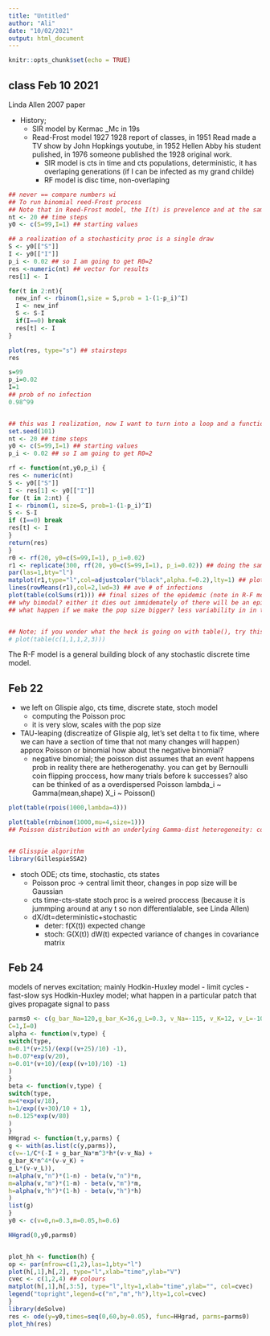 ```yaml
---
title: "Untitled"
author: "Ali"
date: "10/02/2021"
output: html_document
---
```


```r
knitr::opts_chunk$set(echo = TRUE)
```

## class Feb 10 2021

Linda Allen 2007 paper

- History;
  - SIR model by Kermac _Mc in 19s
  - Read-Frost model 1927 1928 report of classes, in 1951 Read made a TV show by John Hopkings youtube, in 1952 Hellen Abby his student pulished, in 1976 someone published the 1928 original work.
    - SIR model is cts in time and cts populations, deterministic, it has overlaping generations (if I can be infected as my grand childe)
    - RF model is disc time, non-overlaping
    


```r
## never == compare numbers wi
## To run binomial reed-Frost process
## Note that in Reed-Frost model, the I(t) is prevelence and at the same time it is incidence since the R-F model is a special case.
nt <- 20 ## time steps
y0 <- c(S=99,I=1) ## starting values

## a realization of a stochasticity proc is a single draw
S <- y0[["S"]]
I <- y0[["I"]]
p_i <- 0.02 ## so I am going to get R0=2
res <-numeric(nt) ## vector for results
res[1] <- I

for(t in 2:nt){
  new_inf <- rbinom(1,size = S,prob = 1-(1-p_i)^I)
  I <- new_inf
  S <- S-I
  if(I==0) break
  res[t] <- I
}

plot(res, type="s") ## stairsteps
res

s=99
p_i=0.02
I=1
## prob of no infection
0.98^99


## this was 1 realization, now I want to turn into a loop and a function
set.seed(101)
nt <- 20 ## time steps
y0 <- c(S=99,I=1) ## starting values
p_i <- 0.02 ## so I am going to get R0=2

rf <- function(nt,y0,p_i) {
res <- numeric(nt)
S <- y0[["S"]]
I <- res[1] <- y0[["I"]]
for (t in 2:nt) {
I <- rbinom(1, size=S, prob=1-(1-p_i)^I)
S <- S-I
if (I==0) break
res[t] <- I
}
return(res)
}
r0 <- rf(20, y0=c(S=99,I=1), p_i=0.02)
r1 <- replicate(300, rf(20, y0=c(S=99,I=1), p_i=0.02)) ## doing the same thing some specified time here 300 times
par(las=1,bty="l")
matplot(r1,type="l",col=adjustcolor("black",alpha.f=0.2),lty=1) ## plot the columns of a matrix
lines(rowMeans(r1),col=2,lwd=3) ## ave # of infections
plot(table(colSums(r1))) ## final sizes of the epidemic (note in R-F model, the prevelence is the same as incidence )
## why bimodal? either it dies out immidemately of there will be an epidemic
## what happen if we make the pop size bigger? less variability in in the I_t


## Note; if you wonder what the heck is going on with table(), try this:
# plot(table(c(1,1,1,2,3)))


```
The R-F model is a general building block of any stochastic discrete time model.

## Feb 22

- we left on Glispie algo, cts time, discrete state, stoch model
  - computing the Poisson proc
  - it is very slow, scales with the pop size
- TAU-leaping (discreatize of Glispie alg, let's set delta t to fix time, where we can have a section of time that not many changes will happen) approx Poisson or binomial how about the negative binomial?
  - negative binomial; the poisson dist assumes that an event happens prob in reality there are hetherogenathy. you can get by Bernoulli coin flipping proccess, how many trials before k successes?
  also can be thinked of as a overdispersed Poisson lambda_i ~ Gamma(mean,shape)
  X_i ~ Poisson()

```r
plot(table(rpois(1000,lambda=4)))

plot(table(rnbinom(1000,mu=4,size=1)))
## Poisson distribution with an underlying Gamma-dist heterogeneity: compound distribution


## Glisspie algorithm
library(GillespieSSA2)

```

- stoch ODE; cts time, stochastic, cts states
  - Poisson proc -> central limit theor, changes in pop size will be Gaussian
  - cts time-cts-state stoch proc is a weired proccess (because it is jummping around at any t so non differentialable, see Linda Allen)
  - dX/dt=deterministic+stochastic
    - deter: f(X(t)) expected change
    - stoch: G(X(t)) dW(t) expected variance of changes in covariance matrix

## Feb 24
 models of nerves excitation; mainly Hodkin-Huxley model
 - limit cycles
 - fast-slow sys
  Hodkin-Huxley model; what happen in a particular patch that gives propagate signal to pass



```r

parms0 <- c(g_bar_Na=120,g_bar_K=36,g_L=0.3, v_Na=-115, v_K=12, v_L=-10.5989,
C=1,I=0)
alpha <- function(v,type) {
switch(type,
m=0.1*(v+25)/(exp((v+25)/10) -1),
h=0.07*exp(v/20),
n=0.01*(v+10)/(exp((v+10)/10) -1)
)
}
beta <- function(v,type) {
switch(type,
m=4*exp(v/18),
h=1/exp((v+30)/10 + 1),
n=0.125*exp(v/80)
)
}
HHgrad <- function(t,y,parms) {
g <- with(as.list(c(y,parms)),
c(v=-1/C*(-I + g_bar_Na*m^3*h*(v-v_Na) +
g_bar_K*n^4*(v-v_K) +
g_L*(v-v_L)),
n=alpha(v,"n")*(1-n) - beta(v,"n")*n,
m=alpha(v,"m")*(1-m) - beta(v,"m")*m,
h=alpha(v,"h")*(1-h) - beta(v,"h")*h)
)
list(g)
}
y0 <- c(v=0,n=0.3,m=0.05,h=0.6)

HHgrad(0,y0,parms0)


plot_hh <- function(h) {
op <- par(mfrow=c(1,2),las=1,bty="l")
plot(h[,1],h[,2], type="l",xlab="time",ylab="V")
cvec <- c(1,2,4) ## colours
matplot(h[,1],h[,3:5], type="l",lty=1,xlab="time",ylab="", col=cvec)
legend("topright",legend=c("n","m","h"),lty=1,col=cvec)
}
library(deSolve)
res <- ode(y=y0,times=seq(0,60,by=0.05), func=HHgrad, parms=parms0)
plot_hh(res)



```





